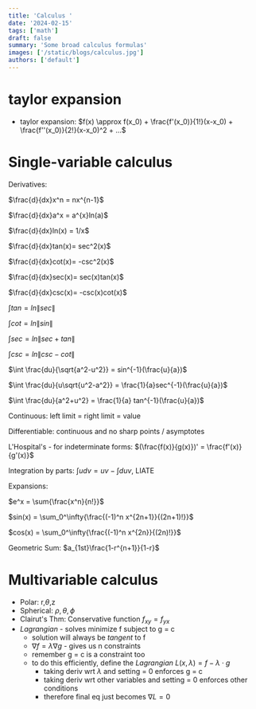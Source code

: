 ```yaml
---
title: 'Calculus '
date: '2024-02-15'
tags: ['math']
draft: false
summary: 'Some broad calculus formulas'
images: ['/static/blogs/calculus.jpg']
authors: ['default']
---
```


# taylor expansion
- taylor expansion: $f(x) \approx f(x_0) + \frac{f'(x_0)}{1!}(x-x_0) + \frac{f''(x_0)}{2!}(x-x_0)^2 + ...$


# Single-variable calculus
Derivatives:

$\frac{d}{dx}x^n = nx^{n-1}$

$\frac{d}{dx}a^x = a^{x}ln(a)$

$\frac{d}{dx}ln(x) = 1/x$

$\frac{d}{dx}tan(x)= sec^2(x)$

$\frac{d}{dx}cot(x)= -csc^2(x)$

$\frac{d}{dx}sec(x)= sec(x)tan(x)$

$\frac{d}{dx}csc(x)= -csc(x)cot(x)$

$\int tan = ln\|sec\|$

$\int cot = ln\|sin\|$

$\int sec = ln\|sec+tan\|$

$\int csc = ln\|csc-cot\|$

$\int \frac{du}{\sqrt{a^2-u^2}} = sin^{-1}(\frac{u}{a})$

$\int \frac{du}{u\sqrt{u^2-a^2}} = \frac{1}{a}sec^{-1}(\frac{u}{a})$

$\int \frac{du}{a^2+u^2} = \frac{1}{a} tan^{-1}(\frac{u}{a})$

Continuous: left limit = right limit = value

Differentiable: continuous and no sharp points / asymptotes

L'Hospital's - for indeterminate forms: $(\frac{f(x)}{g(x)})' = \frac{f'(x)}{g'(x)}$

Integration by parts: $\int{udv}=uv-\int{duv}$, LIATE

Expansions:

$e^x = \sum{\frac{x^n}{n!}}$

$sin(x) = \sum_0^\infty{\frac{(-1)^n x^{2n+1}}{(2n+1)!}}$

$cos(x) = \sum_0^\infty{\frac{(-1)^n x^{2n}}{(2n)!}}$

Geometric Sum: $a_{1st}\frac{1-r^{n+1}}{1-r}$

# Multivariable calculus
- Polar: r,$\theta$,z
- Spherical: $\rho,\theta,\phi$
- Clairut's Thm: Conservative function $f_{xy}=f_{yx}$
- *Lagrangian* - solves minimize f subject to g = c
	- solution will always be *tangent* to f
	- $\nabla f = \lambda \nabla g$ - gives us n constraints
	- remember g = c is a constraint too
	- to do this efficiently, define the *Lagrangian* $L(x, \lambda) = f - \lambda \cdot g$
		- taking deriv wrt $\lambda$ and setting = 0 enforces g = c 
		- taking deriv wrt other variables and setting = 0 enforces other conditions
		- therefore final eq just becomes $\nabla L = 0$